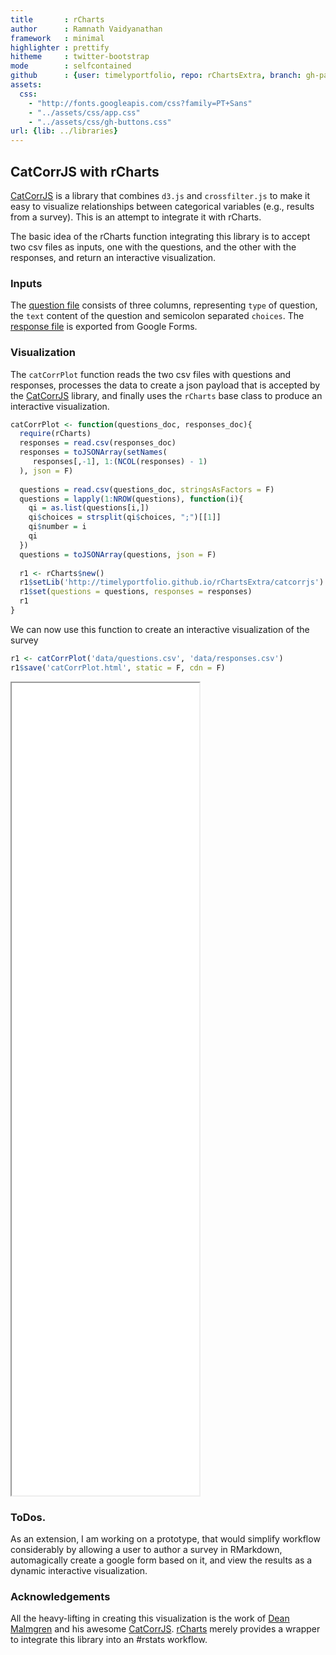 ```yaml
---
title       : rCharts
author      : Ramnath Vaidyanathan
framework   : minimal
highlighter : prettify
hitheme     : twitter-bootstrap
mode        : selfcontained
github      : {user: timelyportfolio, repo: rChartsExtra, branch: gh-pages}
assets:
  css: 
    - "http://fonts.googleapis.com/css?family=PT+Sans"
    - "../assets/css/app.css"
    - "../assets/css/gh-buttons.css"
url: {lib: ../libraries}
---
```


## CatCorrJS with rCharts

<!-- AddThis Smart Layers BEGIN -->
<!-- Go to http://www.addthis.com/get/smart-layers to customize -->
<script type="text/javascript" src="//s7.addthis.com/js/300/addthis_widget.js#pubid=ra-4fdfcfd4773d48d3"></script>
<script type="text/javascript">
  addthis.layers({
    'theme' : 'transparent',
    'share' : {
      'position' : 'left',
      'numPreferredServices' : 5
    }   
  });
</script>
<!-- AddThis Smart Layers END -->

[CatCorrJS](http://deanmalmgren.github.io/catcorrjs/) is a library that combines  `d3.js` and `crossfilter.js` to make it easy to visualize relationships between categorical variables (e.g., results from a survey). This is an attempt to integrate it with rCharts.


The basic idea of the rCharts function integrating this library is to accept two csv files as inputs, one with the questions, and the other with the responses, and return an interactive visualization.

### Inputs

The [question file](https://github.com/rcharts/howitworks/blob/gh-pages/catcorrjs/data/questions.csv) consists of three columns, representing `type` of question, the `text` content of the question and semicolon separated `choices`. The [response file](https://timelyportfolio.github.io/rChartsExtra/catcorrjs/data/responses.csv) is exported from Google Forms.


### Visualization

The `catCorrPlot` function reads the two csv files with questions and responses, processes the data to create a json payload that is accepted by the [CatCorrJS](http://deanmalmgren.github.io/catcorrjs/) library, and finally uses the `rCharts` base class to produce an interactive visualization.

```r
catCorrPlot <- function(questions_doc, responses_doc){
  require(rCharts)
  responses = read.csv(responses_doc)
  responses = toJSONArray(setNames(
     responses[,-1], 1:(NCOL(responses) - 1)
  ), json = F)
  
  questions = read.csv(questions_doc, stringsAsFactors = F)
  questions = lapply(1:NROW(questions), function(i){
    qi = as.list(questions[i,])
    qi$choices = strsplit(qi$choices, ";")[[1]]
    qi$number = i
    qi
  })
  questions = toJSONArray(questions, json = F)
  
  r1 <- rCharts$new()
  r1$setLib('http://timelyportfolio.github.io/rChartsExtra/catcorrjs')
  r1$set(questions = questions, responses = responses)
  r1
}

```

We can now use this function to create an interactive visualization of the survey

```r
r1 <- catCorrPlot('data/questions.csv', 'data/responses.csv')
r1$save('catCorrPlot.html', static = F, cdn = F)
```

<iframe src='./catCorrPlot.html' seamless></iframe>

### ToDos.

As an extension, I am working on a prototype, that would simplify workflow considerably by allowing a user to author a survey in RMarkdown, automagically create a google form based on it, and view the results as a dynamic interactive visualization.


### Acknowledgements

All the heavy-lifting in creating this visualization is the work of [Dean Malmgren](http://about.me/dean.malmgren) and his awesome [CatCorrJS](http://deanmalmgren.github.io/catcorrjs/). [rCharts](http://rcharts.io) merely provides a wrapper to integrate this library into an #rstats workflow.



<style>
iframe {
  height: 1300px;
}
</style>





